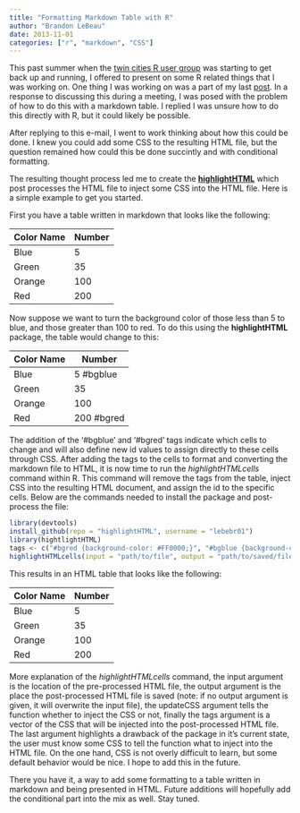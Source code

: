 ```yaml
---
title: "Formatting Markdown Table with R"
author: "Brandon LeBeau"
date: 2013-11-01
categories: ["r", "markdown", "CSS"]
---
```


This past summer when the [twin cities R user group](http://www.meetup.com/twincitiesrug/) was starting to get back up and running, I offered to present on some R related things that I was working on.  One thing I was working on was a part of my last [post](http://http://educate-r.org/2013/09/28/ConditionalFormat/).  In a response to discussing this during a meeting, I was posed with the problem of how to do this with a markdown table.  I replied I was unsure how to do this directly with R, but it could likely be possible.

After replying to this e-mail, I went to work thinking about how this could be done.  I knew you could add some CSS to the resulting HTML file, but the question remained how could this be done succintly and with conditional formatting.

The resulting thought process led me to create the **[highlightHTML](https://github.com/lebebr01/highlightHTML)** which post processes the HTML file to inject some CSS into the HTML file.  Here is a simple example to get you started.

First you have a table written in markdown that looks like the following:

| Color Name | Number   |  
|------------|----------|  
| Blue       | 5        |  
| Green      | 35       |  
| Orange     | 100      |  
| Red        | 200      |  

Now suppose we want to turn the background color of those less than 5 to blue, and those greater than 100 to red.  To do this using the **highlightHTML** package, the table would change to this:

| Color Name | Number     |  
|------------|------------|  
| Blue       | 5  #bgblue |  
| Green      | 35         |  
| Orange     | 100        |  
| Red        | 200 #bgred |  

The addition of the '#bgblue' and '#bgred' tags indicate which cells to change and will also define new id values to assign directly to these cells through CSS.  After adding the tags to the cells to format and converting the markdown file to HTML, it is now time to run the *highlightHTMLcells* command within R.  This command will remove the tags from the table, inject CSS into the resulting HTML document, and assign the id to the specific cells.  Below are the commands needed to install the package and post-process the file:

```r
library(devtools)
install_github(repo = "highlightHTML", username = "lebebr01")
library(hightlightHTML)
tags <- c("#bgred {background-color: #FF0000;}", "#bgblue {background-color: #0000FF;}")
highlightHTMLcells(input = "path/to/file", output = "path/to/saved/file", updateCSS = TRUE, tags = tags)
```

This results in an HTML table that looks like the following:

<table><thead>
<tr>
<th>Color Name</th>
<th>Number</th>
</tr>
</thead><tbody>
<tr>
<td>Blue</td>
<td id='bgblue'>5 </td>
</tr>
<tr>
<td>Green</td>
<td>35</td>
</tr>
<tr>
<td>Orange</td>
<td>100</td>
</tr>
<tr>
<td>Red</td>
<td id='bgred'>200</td>
</tr>
</tbody></table>

More explanation of the *highlightHTMLcells* command, the input argument is the location of the pre-processed HTML file, the output argument is the place the post-processed HTML file is saved (note: if no output argument is given, it will overwrite the input file), the updateCSS argument tells the function whether to inject the CSS or not, finally the tags argument is a vector of the CSS that will be injected into the post-processed HTML file.  The last argument highlights a drawback of the package in it's current state, the user must know some CSS to tell the function what to inject into the HTML file.  On the one hand, CSS is not overly difficult to learn, but some default behavior would be nice.  I hope to add this in the future.

There you have it, a way to add some formatting to a table written in markdown and being presented in HTML.  Future additions will hopefully add the conditional part into the mix as well.  Stay tuned.


